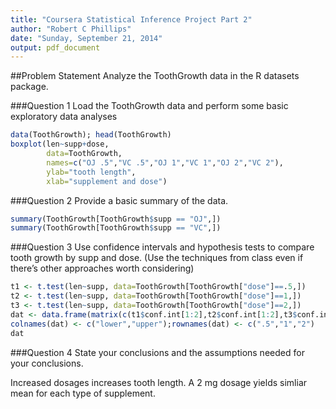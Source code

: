 ```yaml
---
title: "Coursera Statistical Inference Project Part 2"
author: "Robert C Phillips"
date: "Sunday, September 21, 2014"
output: pdf_document
---
```


##Problem Statement
Analyze the ToothGrowth data in the R datasets package.

###Question 1
Load the ToothGrowth data and perform some basic exploratory data analyses 

```r
data(ToothGrowth); head(ToothGrowth)
boxplot(len~supp+dose,
        data=ToothGrowth, 
        names=c("OJ .5","VC .5","OJ 1","VC 1","OJ 2","VC 2"),
        ylab="tooth length", 
        xlab="supplement and dose")
```

###Question 2
Provide a basic summary of the data.
```r
summary(ToothGrowth[ToothGrowth$supp == "OJ",])
summary(ToothGrowth[ToothGrowth$supp == "VC",])
```

###Question 3
Use confidence intervals and hypothesis tests to compare tooth growth by supp and dose. (Use the techniques from class even if there's other approaches worth considering)
```r
t1 <- t.test(len~supp, data=ToothGrowth[ToothGrowth["dose"]==.5,])
t2 <- t.test(len~supp, data=ToothGrowth[ToothGrowth["dose"]==1,])
t3 <- t.test(len~supp, data=ToothGrowth[ToothGrowth["dose"]==2,])
dat <- data.frame(matrix(c(t1$conf.int[1:2],t2$conf.int[1:2],t3$conf.int[1:2]),3,2,byrow=TRUE))
colnames(dat) <- c("lower","upper");rownames(dat) <- c(".5","1","2")
dat
```

###Question 4
State your conclusions and the assumptions needed for your conclusions. 

Increased dosages increases tooth length.  A 2 mg dosage yields simliar mean for each type of supplement.